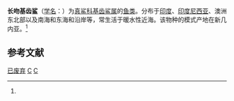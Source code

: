 {{Speciesbox 
| taxon = Hypoprion macloti
| binomial_authority = (Muller et Henle, 1841)<ref name='id5170'>{{cite web| url =http://www.bioinfo.cn/db05/BjdwSpecies.php?action=view&id=5170| title =长吻基齿鲨| work =《中国动物物种编目数据库》| publisher =中国科学院微生物研究所| author =中国科学院动物研究所| accessdate =2009-04-11| deadurl =yes| archiveurl =https://web.archive.org/web/20160305010821/http://www.bioinfo.cn/db05/BjdwSpecies.php?action=view&id=5170| archivedate =2016-03-05}}</ref>
}}

'''长吻基齿鲨'''（[[学名|学名]]：{{lang|la|''Hypoprion macloti''}}）为[[真鲨科|真鲨科]][[基齿鲨属|基齿鲨属]]的[[鱼类|鱼类]]。分布于[[印度|印度]]、[[印度尼西亚|印度尼西亚]]、澳洲东北部以及南海和东海和沿岸等，常生活于暖水性近海。该物种的模式产地在新几内亚。<ref name='id5170'/>

== 参考文献 ==
{{reflist}}

{{taxonbar}}
[[Category:_1841年描述的鱼类|已废弃]]
[[Category:基齿鲨属|C]]
[[Category:已弃用物种|C]]